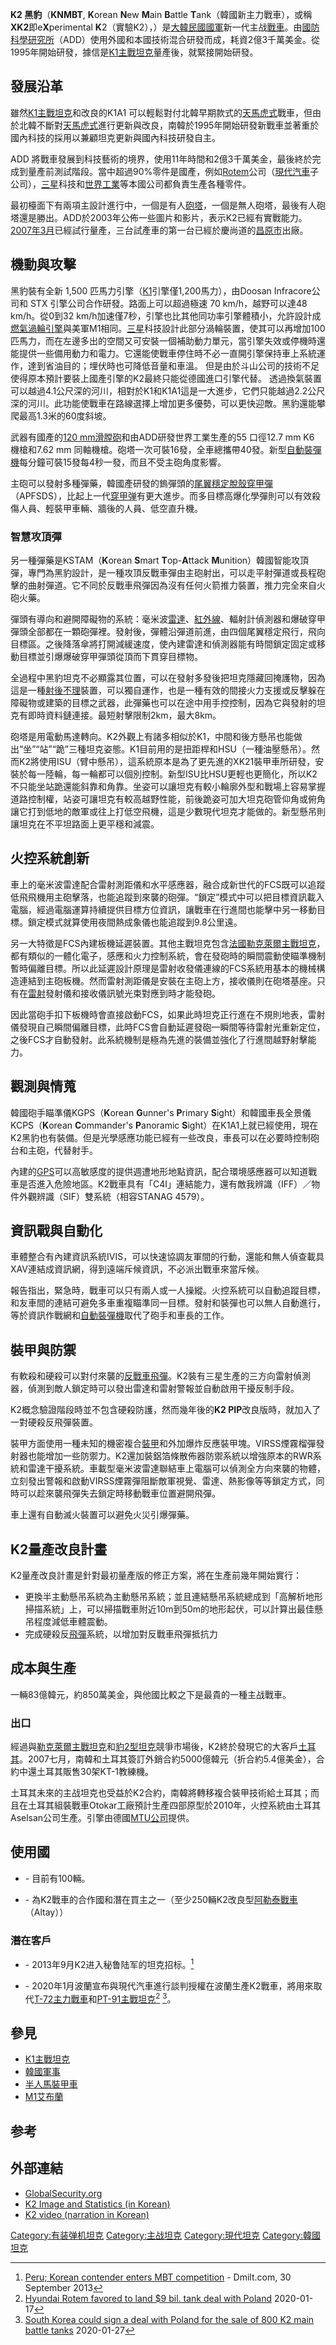 {{NoteTA
|T=zh-hans:K2主战坦克;zh-hk:K2主戰坦克;zh-tw:K2主力戰車;
|1=zh-hans:毫米;zh-hk:毫米;zh-tw:公釐;
|2=zh-hans:米;zh-hk:米;zh-tw:公尺;
|3=zh-hans:坦克;zh-hk:坦克;zh-tw:戰車;
|4=zh-hans:主战坦克;zh-hk:主戰坦克;zh-tw:主力戰車;
|5=zh-hans:毫米;zh-hk:毫米;zh-tw:公厘;
|6=zh-hans:艾布拉姆斯; zh-hant:艾布蘭;
}}
{{Infobox weapon
|is_vehicle=yes
|圖片= [[File:K2_black_panther3.jpg|250px]]
|照片說明= K2展示
|類型= 主战坦克
|代號= K2
|服役= 2014年至今
|退役=
|產地={{ROK}}
|設計= [[國防科學研究所_(韓國)|國防科學研究所]]
|生產=
|產量=
*批次1：100（服役中）
*批次2：106（生產中）
*批次3：54（計劃中）
*總計：260
|造價= 850萬美金
|用戶= {{ROKA}}
|衍生自= [[K1主戰坦克|K1主戰坦克]]
|衍生=
|名稱= K2“黑豹” [[File:Flag_of_South_Korea.svg|30px]]<br /><small>차기전차 K2 '흑표'</small>
|乘員= 3（[[車長|車長]]，[[砲手|砲手]]，[[駕駛|駕駛]]）
|長度= 10米（7.5米 底盤）
|闊度= 3.10米
|高度= 2.20米
|重量= 55噸
|裝甲= 多層次軟殺和硬殺反[[飛彈|飛彈]]系統<br />ERA反應[[裝甲|裝甲]]，NERA反應[[裝甲|裝甲]]<br />未知的複合裝甲
|懸掛= 臂懸吊系統（油氣壓）
|主要= CN08 55倍徑120公厘[[滑膛槍炮|滑膛砲]]（40 發）
|次要= [[.50_BMG|.50口徑（12.7 mm）]]的[[白朗寧M2重機槍|K6重機槍]]（3,200 發子彈）<br />7.62 mm同軸[[机枪|机枪]]（12,000發子彈）
|引擎= MTU MB-883ka500<br />4[[衝程|衝程]]，12汽缸水冷[[柴油引擎|柴油引擎]] 
|引擎馬力= 1,500[[匹|匹]]
|平地時速= 70公里/小時（0到32公里/小時 加速僅7秒）
|馬力/重量= 27.2匹/噸
|行動=450公里
}}
{{冷战后的坦克}}
'''K2 黑豹'''（'''KNMBT''', '''K'''orean '''N'''ew '''M'''ain '''B'''attle '''T'''ank（韓國新主力戰車），或稱 '''XK2'''即e'''X'''perimental '''K'''2（實驗K2），{{lang-ko|차기전차 K2 '흑표'}}）是[[大韓民國國軍|大韓民國國軍]]新一代主战[[坦克|戰車]]。由[[國防科學研究所_(韓國)|國防科學研究所]]（ADD）使用外國和本國技術混合研發而成，耗資2億3千萬美金。從1995年開始研發，據信是[[K1主戰坦克|K1主戰坦克]]量產後，就緊接開始研發。

== 發展沿革 ==
雖然[[K1主戰坦克|K1主戰坦克]]和改良的K1A1 可以輕鬆對付北韓早期款式的[[天馬虎主戰坦克|天馬虎式]]戰車，但由於北韓不斷對[[天馬虎主戰坦克|天馬虎式]]進行更新與改良，南韓於1995年開始研發新戰車並著重於國內科技的採用以兼顧坦克更新與國內科技研發自主。

ADD 將戰車發展到科技藝術的境界，使用11年時間和2億3千萬美金，最後終於完成到量產前測試階段。當中超過90%零件是國產，例如[[Rotem|Rotem]]公司（[[現代汽車|現代汽車]]子公司），[[三星集團|三星]]科技和[[世界工業|世界工業]]等本國公司都負責生產各種零件。

最初檯面下有兩項主設計進行中，一個是有人[[砲塔|砲塔]]，一個是無人砲塔，最後有人砲塔還是勝出。ADD於2003年公佈一些圖片和影片，表示K2已經有實戰能力。[[2007年3月|2007年3月]]已經試行量產，三台試產車的第一台已經於慶尚道的[[昌原市|昌原市]]出廠。

== 機動與攻擊 ==
黑豹裝有全新 1,500 匹馬力引擎（[[K1主戰坦克|K1]]引擎僅1,200馬力），由Doosan Infracore公司和 STX 引擎公司合作研發。路面上可以超過極速 70 km/h，越野可以達48 km/h。從0到32 km/h加速僅7秒，引擎也比其他同功率引擎體積小，允許設計成[[燃氣渦輪引擎|燃氣渦輪引擎]]與美軍M1相同。[[三星集團|三星]]科技設計此部分渦輪裝置，使其可以再增加100匹馬力，而在左邊多出的空間又可安裝一個補助動力單元，當引擎失效或停機時還能提供一些備用動力和電力。它還能使戰車停住時不必一直開引擎保持車上系統運作，達到省油目的；埋伏時也可降低音量和車溫。
但是由於斗山公司的技術不足使得原本預計要裝上國產引擎的K2最終只能從德國進口引擎代替。
透過換氣裝置可以越過4.1公尺深的河川，相對於K1和K1A1這是一大進步，它們只能越過2.2公尺深的河川。此功能使戰車在路線選擇上增加更多優勢，可以更快迎敵。黑豹還能攀爬最高1.3米的60度斜坡。

武器有國產的[[Rh-120滑膛炮|120 mm滑膛砲]]和由ADD研發世界工業生產的55 口徑12.7 mm K6 機槍和7.62 mm 同軸機槍。砲塔一次可裝16發，全車總攜帶40發。新型[[自動裝彈機|自動裝彈機]]每分鐘可裝15發每4秒一發，而且不受主砲角度影響。

主砲可以發射多種彈藥，韓國產研發的鎢彈頭的[[尾翼穩定脫殼穿甲彈|尾翼穩定脫殼穿甲彈]]（APFSDS），比起上一代[[穿甲弹|穿甲弹]]有更大進步。而多目標高爆化學彈則可以有效殺傷人員、輕裝甲車輛、牆後的人員、低空直升機。

=== 智慧攻頂彈 ===
另一種彈藥是KSTAM（'''K'''orean '''S'''mart '''T'''op-'''A'''ttack '''M'''unition）韓國智能攻頂彈，專門為黑豹設計，是一種攻頂反戰車彈由主砲射出，可以走平射彈道或長程砲擊的曲射彈道。它不同於反戰車飛彈因為沒有任何火箭推力裝置，推力完全來自火砲火藥。

彈頭有導向和避開障礙物的系統：毫米波[[雷達|雷達]]、[[紅外線|紅外線]]、輻射計偵測器和爆破穿甲彈頭全部都在一顆砲彈裡。發射後，彈體沿彈道前進，由四個尾翼穩定飛行，飛向目標區。之後降落傘將打開減緩速度，使內建雷達和偵測器能有時間鎖定固定或移動目標並引爆爆破穿甲彈頭從頂而下貫穿目標物。

全過程中黑豹坦克不必顯露其位置，可以在發射多發後把坦克隱藏回掩護物，因為這是一種[[射後不理|射後不理]]裝置，可以獨自運作，也是一種有效的間接火力支援或反擊躲在障礙物或建築的目標之武器，此彈藥也可以在途中用手控控制，因為它與發射的坦克有即時資料鏈連接。最短射擊限制2km，最大8km。

砲塔是用電動馬達轉向。K2外觀上有諸多相似於K1，中間和後方懸吊也能做出“坐”“站”“跪”三種坦克姿態。K1目前用的是扭距桿和HSU（一種油壓懸吊）。然而K2將使用ISU（臂中懸吊），這系統原本是為了更先進的XK21裝甲車所研發，安裝於每一陸輪，每一輪都可以個別控制。新型ISU比HSU更輕也更簡化，所以K2不只能坐站跪還能斜靠和角靠。坐姿可以讓坦克有較小輪廓外型和戰場上容易掌握道路控制權，站姿可讓坦克有較高越野性能，前後跪姿可加大坦克砲管仰角或俯角讓它打到低地的敵軍或往上打低空飛機，這是少數現代坦克才能做的。新型懸吊則讓坦克在不平坦路面上更平穩和減震。

== 火控系統創新 ==
車上的毫米波雷達配合雷射測距儀和水平感應器，融合成新世代的FCS既可以追蹤低飛飛機用主砲擊落，也能追蹤到來襲的砲彈。“鎖定”模式中可以把目標資訊載入電腦，經過電腦運算持續提供目標方位資訊，讓戰車在行進間也能擊中另一移動目標。鎖定模式就算使用夜間熱成象儀也能追蹤到9.8公里遠。

另一大特徵是FCS內建板機延遲裝置。其他主戰坦克包含[[法國|法國]][[勒克萊爾主戰坦克|勒克萊爾主戰坦克]]，都有類似的一體化電子，感應和火力控制系統，會在發砲時的瞬間震動使瞄準機制暫時偏離目標。所以此延遲設計原理是雷射收發儀連線的FCS系統用基本的機械構造連結到主砲板機。然而雷射測距儀是安裝在主砲上方，接收儀則在砲塔基座。只有在[[雷射|雷射]]發射儀和接收儀訊號光束對應到時才能發砲。

因此當砲手扣下板機時會直接啟動FCS，如果此時坦克正行進在不規則地表，雷射儀發現自己瞬間偏離目標，此時FCS會自動延遲發砲一瞬間等待雷射光重新定位，之後FCS才自動發射。此系統機制是極為先進的裝備並強化了行進間越野射擊能力。

== 觀測與情蒐 ==
韓國砲手瞄準儀KGPS（'''K'''orean '''G'''unner's '''P'''rimary '''S'''ight）和韓國車長全景儀KCPS（'''K'''orean '''C'''ommander's '''P'''anoramic '''S'''ight）在K1A1上就已經使用，現在K2黑豹也有裝備。但是光學感應功能已經有一些改良，車長可以在必要時控制砲台和主砲，代替射手。

內建的[[全球定位系统|GPS]]可以高敏感度的提供週遭地形地點資訊，配合環境感應器可以知道戰車是否進入危險地區。K2戰車具有「C4I」連結能力，還有敵我辨識（IFF）／物件外觀辨識（SIF）雙系統（相容STANAG 4579）。

== 資訊戰與自動化 ==
車體整合有內建資訊系統IVIS，可以快速協調友軍間的行動，還能和無人偵查載具XAV連結成資訊網，得到遠端斥候資訊，不必派出戰車來當斥候。

報告指出，緊急時，戰車可以只有兩人或一人操縱。火控系統可以自動追蹤目標，和友車間的連結可避免多車重複瞄準同一目標。發射和裝彈也可以無人自動進行，等於資訊作戰網和[[自動裝彈機|自動裝彈機]]取代了砲手和車長的工作。

== 裝甲與防禦 ==
有軟殺和硬殺可以對付來襲的[[反坦克飛彈|反戰車飛彈]]。K2裝有三星生產的三方向雷射偵測器，偵測到敵人鎖定時可以發出雷達和雷射警報並自動啟用干擾反制手段。

K2概念驗證階段時並不包含硬殺防護，然而幾年後的'''K2 PIP'''改良版時，就加入了一對硬殺反飛彈裝置。

裝甲方面使用一種未知的機密複合[[裝甲|裝甲]]和外加爆炸反應裝甲塊。VIRSS煙霧榴彈發射器也能增加一些防禦力。K2還加裝鋁箔條散佈器防禦系統以增強原本的RWR系統和雷達干擾系統。車載型毫米波雷達聯結車上電腦可以偵測全方向來襲的物體，立刻發出警報和啟動VIRSS煙霧彈阻斷敵軍視覺、雷達、熱影像等等鎖定方式，同時可以趁來襲飛彈失去鎖定時移動戰車位置避開飛彈。

車上還有自動滅火裝置可以避免火災引爆彈藥。

== K2量產改良計畫 ==
K2量產改良計畫是針對最初量產版的修正方案，將在生產前幾年開始實行：

* 更換半主動懸吊系統為主動懸吊系統；並且連結懸吊系統總成到「高解析地形掃描系統」上，可以掃描戰車附近10m到50m的地形起伏，可以計算出最佳懸吊程度減低車體震動。
* 完成硬殺反[[导弹|飛彈]]系統，以增加對反戰車飛彈抵抗力

== 成本與生產 ==
一輛83億韓元，約850萬美金，與他國比較之下是最貴的一種主战戰車。

=== 出口 ===
經過與[[勒克萊爾主戰坦克|勒克萊爾主戰坦克]]和[[豹2型坦克|豹2型坦克]]競爭市場後，K2終於發現它的大客戶[[土耳其|土耳其]]。2007七月，南韓和土耳其簽訂外銷合約5000億韓元（折合約5.4億美金），合約中還土耳其販售30架KT-1教練機。

土耳其未來的主战坦克也受益於K2合約，南韓將轉移複合裝甲技術給土耳其；而且在土耳其組裝戰車Otokar工廠預計生產四部原型於2010年，火控系統由土耳其Aselsan公司生產。引擎由德國[[MTU腓德烈斯哈芬有限公司|MTU公司]]提供。

== 使用國 ==
* {{KOR}} - 目前有100輛。
* {{TUR}} - 為K2戰車的合作國和潛在買主之一（至少250輛K2改良型[[阿勒泰戰車|阿勒泰戰車]]（Altay））

=== 潛在客戶 ===
* {{PER}} - 2013年9月K2进入秘鲁陆军的坦克招标。<ref>[http://dmilt.com/index.php?option=com_content&view=article&id=8063:peru-korean-contender-enters-mbt-competition&catid=35:latin-america&Itemid=58 Peru; Korean contender enters MBT competition] {{Wayback|url=http://dmilt.com/index.php?option=com_content&view=article&id=8063:peru-korean-contender-enters-mbt-competition&catid=35:latin-america&Itemid=58 |date=20131002230115 }} - Dmilt.com, 30 September 2013</ref>
* {{flag|Poland}} - 2020年1月波蘭宣布與現代汽車進行談判授權在波蘭生產K2戰車，將用來取代[[T-72主力戰車|T-72主力戰車]]和[[PT-91主戰坦克|PT-91主戰坦克]]<ref>[https://www.koreatimes.co.kr/www/nation/2020/01/205_282115.html Hyundai Rotem favored to land $9 bil. tank deal with Poland] {{Wayback|url=https://www.koreatimes.co.kr/www/nation/2020/01/205_282115.html |date=20201120104319 }}2020-01-17</ref> <ref>[https://www.armyrecognition.com/january_2020_global_defense_security_army_news_industry/south_korea_could_sign_a_deal_with_poland_for_the_sale_of_800_k2_main_battle_tanks.html South Korea could sign a deal with Poland for the sale of 800 K2 main battle tanks] {{Wayback|url=https://www.armyrecognition.com/january_2020_global_defense_security_army_news_industry/south_korea_could_sign_a_deal_with_poland_for_the_sale_of_800_k2_main_battle_tanks.html |date=20210126121733 }}2020-01-27</ref>。

== 參見 ==
* [[K1主戰坦克|K1主戰坦克]]
* [[韓國軍事|韓國軍事]]
* [[半人馬裝甲車|半人馬裝甲車]]
* [[M1艾布蘭|M1艾布蘭]]

== 参考 ==
{{Reflist|2}}
== 外部連結 ==
{{戰車主題}}
* [http://www.globalsecurity.org/military/world/rok/xk-2.htm GlobalSecurity.org] {{Wayback|url=http://www.globalsecurity.org/military/world/rok/xk-2.htm |date=20201030041943 }}
* [http://kin.naver.com/db/detail.php?d1id=6&dir_id=607&eid=vxPwkHb7O5ZJhzGgRmE6NMhBShoKhhBz&qb=yObHpQ== K2 Image and Statistics (in Korean)]{{Dead link|date=2019年12月 |bot=InternetArchiveBot |fix-attempted=yes }}
* [http://news.naver.com/vod/vod.nhn?mode=LSS2D&office_id=056&article_id=0000051459&section_id=100&section_id2=267 K2 video (narration in Korean)]{{dead link|date=2017年11月 |bot=InternetArchiveBot |fix-attempted=yes }}

{{大韓民國的裝甲戰鬥車輛}}
{{現代戰車}}

[[Category:有装弹机坦克|Category:有装弹机坦克]]
[[Category:主战坦克|Category:主战坦克]]
[[Category:現代坦克|Category:現代坦克]]
[[Category:韓國坦克|Category:韓國坦克]]
